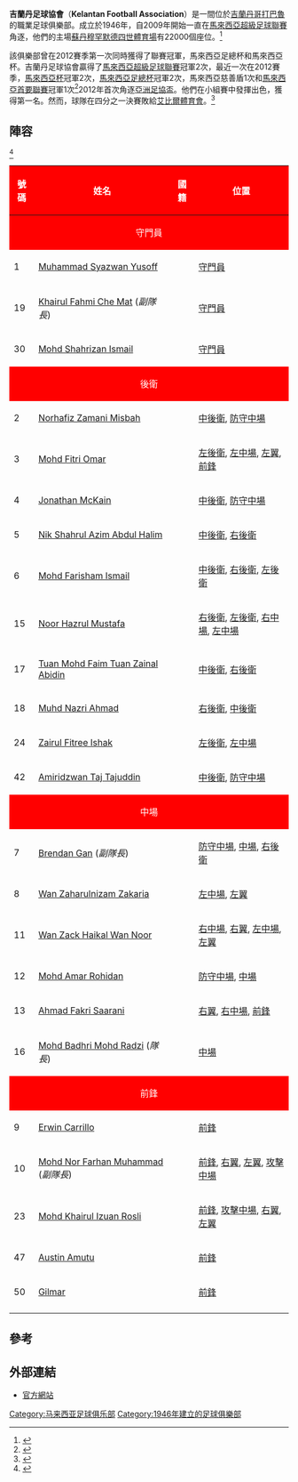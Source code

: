 {{Infobox football club
| clubname  = 吉蘭丹<br />Kelantan FA
| image     = File:The Red Warriors Kelantan Football Club's Logo.png
| fullname  = ''Kelantan Football Association''
| nickname  = 紅色勇士(Red Warriors)<br/>''Kijang Emas'' (金鹿)<ref>{{cite web | url=http://www.asianfootballfeast.com/?portfolio=kelantan-fa | title=Kelantan FA Portfolio | publisher=Independent | date=20 May 2012 | accessdate=6 November 2013 | archive-date=2019-09-15 | archive-url=https://web.archive.org/web/20190915180105/http://www.asianfootballfeast.com/?portfolio=kelantan-fa | dead-url=no }}</ref>
| founded   = {{start date and age|df=yes|1946}}, <br>吉蘭丹業餘足球協會<ref>{{cite web | url=http://www.theredwarriors.com/index.php?option=com_content&view=article&id=57&Itemid=100107 | title=Sejarah Persatuan Bola Sepak Kelantan | publisher=Theredwarriors.com | date=28 December 2009 | accessdate=6 November 2013 | deadurl=yes | archiveurl=https://web.archive.org/web/20131029201700/http://www.theredwarriors.com/index.php?option=com_content&view=article&id=57&Itemid=100107 | archivedate=2013年10月29日 }}</ref>
| ground    = [[蘇丹穆罕默德四世體育場|蘇丹穆罕默德四世體育場]]<br>[[哥打巴魯|哥打巴魯]], [[吉蘭丹|吉蘭丹]]
| capacity  = 22,000<ref>{{cite web | url=http://stadium.kelantan.gov.my/v1/ | title=SMIV Stadium | publisher=[[Kelantan|Kelantan]] | date=20 May 2012 | accessdate=6 November 2013 }}{{Dead link|date=2019年10月 |bot=InternetArchiveBot |fix-attempted=yes }}</ref>
|chairman   = 安努瓦慕萨
| manager   = [[許錫龍|許錫龍]]
| league    = [[馬來西亞甲級足球聯賽|馬來西亞甲級足球聯賽]]
| season    = 2018
| position  = 馬超，第 11 位（降級）
| website   = http://theredwarriorsfc.com/v2/
| pattern_la1 = _Kel2014HomeLeft
| pattern_b1 = _NKelantan2014homeN
| pattern_ra1 = _Kel2014HomeRight
| pattern_sh1 = _Kel2014HomeSh
| pattern_so1 = _Kel2014HomeSo
| leftarm1 = FF0000
| body1 = FFFFFF
| rightarm1 = FF0000
| shorts1 = FF0000
| socks1 = FF0000

| pattern_la2 = _Kel2014AwayLeft
| pattern_b2 = _Kelantan2014AwayN
| pattern_ra2 = _Kel2014AwayRight
| pattern_sh2 = _Kel2014HAwaySh
| pattern_so2 = _Kel2014AwaySo
| leftarm2 = FFFFFF
| body2 = FFFFFF
| rightarm2 = FFFFFF
| shorts2 = FFFFFF
| socks2 = FFFFFF
}}

'''吉蘭丹足球協會'''（'''Kelantan Football Association'''）是一間位於[[吉蘭丹|吉蘭丹]][[哥打巴魯|哥打巴魯]]的職業足球俱樂部。成立於1946年，自2009年開始一直在[[馬來西亞超級足球聯賽|馬來西亞超級足球聯賽]]角逐，他們的主場[[蘇丹穆罕默德四世體育場|蘇丹穆罕默德四世體育場]]有22000個座位。<ref>{{cite web | url=http://wowberita.org/jersi-baru-kelantan-2013 | title=Terkini: Gambar Jersi Baru Kelantan Warriors F.C 2013 | publisher=http://wowberita.org | date=3 January 2013 | accessdate=14 November 2013 | archive-date=2014-12-17 | archive-url=https://web.archive.org/web/20141217084719/http://wowberita.org/jersi-baru-kelantan-2013 | dead-url=yes }}</ref>

該俱樂部曾在2012賽季第一次同時獲得了聯賽冠軍，馬來西亞足總杯和馬來西亞杯。吉蘭丹足球協會贏得了[[馬來西亞超級足球聯賽|馬來西亞超級足球聯賽]]冠軍2次，最近一次在2012賽季，[[馬來西亞杯|馬來西亞杯]]冠軍2次，[[馬來西亞足總杯|馬來西亞足總杯]]冠軍2次，馬來西亞慈善盾1次和[[馬來西亞首要聯賽|馬來西亞首要聯賽]]冠軍1次<ref>{{cite web | url=http://www.malaysiandigest.com/top-news/44464-kelantan-fa-cup-champions.html | title=Kelantan FA Cup Champions | publisher=[[Bernama|Bernama]] | date=20 May 2012 | accessdate=6 November 2013 | deadurl=yes | archiveurl=https://web.archive.org/web/20131105182029/http://www.malaysiandigest.com/top-news/44464-kelantan-fa-cup-champions.html | archivedate=2013年11月5日 }}</ref>2012年首次角逐[[亞洲足協盃|亞洲足協盃]]。他們在小組賽中發揮出色，獲得第一名。然而，球隊在四分之一決賽敗給[[艾比爾體育會|艾比爾體育會]]。<ref>{{cite web | url=http://www.soccerpunter.com/soccer-statistics/Asia/AFC-Cup-2012/team_info_overall/3269_Kelantan_FA | title=AFC Cup Match Fixtures and Results | publisher=SoccerPunter.com | date=29 September 2012 | accessdate=14 November 2013 | archive-date=2013-11-15 | archive-url=https://web.archive.org/web/20131115215130/http://www.soccerpunter.com/soccer-statistics/Asia/AFC-Cup-2012/team_info_overall/3269_Kelantan_FA | dead-url=no }}</ref>

== 陣容 ==

{{updated|2015年4月25日}}<ref>{{cite web|url=http://theredwarriorsfc.com/v2/?page_id=3515|title=Player List|first1=|last1=|first2=|last2=|first3=|last3=|first4=|last4=|lastauthoramp=&|publisher=TRW - THE RED WARRIORS|date=26 April 2015|accessdate=26 April 2015|archive-url=https://web.archive.org/web/20150405155224/http://theredwarriorsfc.com/v2/?page_id=3515|archive-date=2015-04-05|dead-url=yes}}</ref>


{| class="wikitable"  style="text-align:center; font-size:90%; width:85%;"
!  style="background:red; color:white; text-align:center;"| 號碼
!  style="background:red; color:white; text-align:center;"| 姓名
!  style="background:red; color:white; text-align:center;"| 國籍
!  style="background:red; color:white; text-align:center;"| 位置
|-
! colspan="11"  style="background:red; color:white; text-align:center;"| 守門員
|-
| 1
| [[Muhammad_Syazwan_Yusoff|Muhammad Syazwan Yusoff]]
| {{flagicon|Malaysia}}
| [[守門員|守門員]]
|-
| 19
| [[Khairul_Fahmi_Che_Mat|Khairul Fahmi Che Mat]] (''副隊長'')
| {{flagicon|Malaysia}}
| [[守門員|守門員]]
|-
| 30
| [[Mohd_Shahrizan_Ismail|Mohd Shahrizan Ismail]]
| {{flagicon|Malaysia}}
| [[守門員|守門員]]
|-
! colspan="11"  style="background:red; color:white; text-align:center;"| 後衛
|-
| 2
| [[Norhafiz_Zamani_Misbah|Norhafiz Zamani Misbah]]
| {{flagicon|Malaysia}}
| [[中後衛|中後衛]], [[防守中場|防守中場]]
|-
| 3
| [[Mohd_Fitri_Omar|Mohd Fitri Omar]]
| {{flagicon|Malaysia}}
| [[左後衛|左後衛]], [[左中場|左中場]], [[左翼|左翼]], [[前鋒|前鋒]]
|-
| 4
| [[Jonathan_McKain|Jonathan McKain]]
| {{flagicon|Australia}}
| [[中後衛|中後衛]], [[防守中場|防守中場]]
|-
| 5
| [[Nik_Shahrul_Azim_Abdul_Halim|Nik Shahrul Azim Abdul Halim]]
| {{flagicon|Malaysia}}
| [[中後衛|中後衛]], [[右後衛|右後衛]]
|-
| 6
| [[Mohd_Farisham_Ismail|Mohd Farisham Ismail]]
| {{flagicon|Malaysia}}
| [[中後衛|中後衛]], [[右後衛|右後衛]], [[左後衛|左後衛]]
|-
| 15
| [[Noor_Hazrul_Mustafa|Noor Hazrul Mustafa]]
| {{flagicon|Malaysia}}
| [[右後衛|右後衛]], [[左後衛|左後衛]], [[右中場|右中場]], [[左中場|左中場]]
|-
| 17
| [[Tuan_Mohd_Faim_Tuan_Zainal_Abidin|Tuan Mohd Faim Tuan Zainal Abidin]]
| {{flagicon|Malaysia}}
| [[中後衛|中後衛]], [[右後衛|右後衛]]
|-
|18
| [[Muhd_Nazri_Ahmad|Muhd Nazri Ahmad]]
| {{flagicon|Malaysia}}
| [[右後衛|右後衛]], [[中後衛|中後衛]]
|-
| 24
| [[Zairul_Fitree_Ishak|Zairul Fitree Ishak]]
| {{flagicon|Malaysia}}
| [[左後衛|左後衛]], [[左中場|左中場]]
|-
| 42
| [[Amiridzwan_Taj_Tajuddin|Amiridzwan Taj Tajuddin]]
| {{flagicon|Malaysia}}
| [[中後衛|中後衛]], [[防守中場|防守中場]]
|-
! colspan="11"  style="background:red; color:white; text-align:center;"| 中場
|-
| 7
| [[Brendan_Gan|Brendan Gan]] (''副隊長'')
| {{flagicon|Australia}} {{flagicon|Malaysia}}
| [[防守中場|防守中場]], [[中場|中場]], [[右後衛|右後衛]]
|-
| 8
| [[Wan_Zaharulnizam_Zakaria|Wan Zaharulnizam Zakaria]]
| {{flagicon|Malaysia}}
| [[左中場|左中場]], [[左翼|左翼]]
|-
| 11
| [[Wan_Zack_Haikal_Wan_Noor|Wan Zack Haikal Wan Noor]]
| {{flagicon|Malaysia}}
| [[右中場|右中場]], [[右翼|右翼]], [[左中場|左中場]], [[左翼|左翼]]
|-
| 12
| [[Mohd_Amar_Rohidan|Mohd Amar Rohidan]]
| {{flagicon|Malaysia}}
| [[防守中場|防守中場]], [[中場|中場]]
|-
| 13
| [[Ahmad_Fakri_Saarani|Ahmad Fakri Saarani]]
| {{flagicon|Malaysia}}
| [[右翼|右翼]], [[右中場|右中場]], [[前鋒|前鋒]]
|-
| 16
| [[Mohd_Badhri_Mohd_Radzi|Mohd Badhri Mohd Radzi]] (''隊長'')
| {{flagicon|Malaysia}}
| [[中場|中場]]
|-
! colspan="11"  style="background:red; color:white; text-align:center;"| 前鋒
|-
| 9
| [[Erwin_Carrillo|Erwin Carrillo]]
| {{flagicon|Colombia}}
| [[前鋒|前鋒]]
|-
| 10
| [[Mohd_Nor_Farhan_Muhammad|Mohd Nor Farhan Muhammad]] (''副隊長'')
| {{flagicon|Malaysia}}
| [[前鋒|前鋒]],  [[右翼|右翼]], [[左翼|左翼]], [[攻擊中場|攻擊中場]]
|-
| 23
| [[Mohd_Khairul_Izuan_Rosli|Mohd Khairul Izuan Rosli]]
| {{flagicon|Malaysia}}
| [[前鋒|前鋒]], [[攻擊中場|攻擊中場]], [[右翼|右翼]], [[左翼|左翼]]
|-
| 47
| [[Austin_Amutu|Austin Amutu]]
| {{flagicon|Nigeria}}
| [[前鋒|前鋒]]
|-
| 50
| [[Gilmar_Jose_da_Silva_Filho|Gilmar]]
| {{flagicon|BRA}}
| [[前鋒|前鋒]]
|-
|}

== 參考 ==
{{Reflist}}


== 外部連結 ==
*[https://web.archive.org/web/20140508224703/http://theredwarriorsfc.com/v2/ 官方網站]

{{馬來西亞超級足球聯賽}}

[[Category:马来西亚足球俱乐部|Category:马来西亚足球俱乐部]]
[[Category:1946年建立的足球俱樂部|Category:1946年建立的足球俱樂部]]
